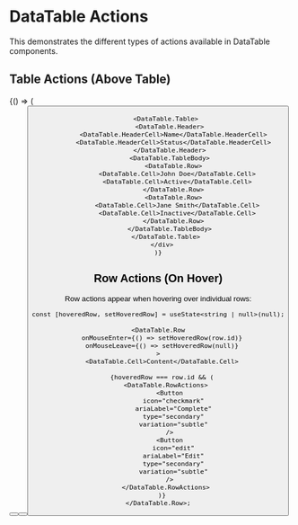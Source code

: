 
<Meta title="Components/DataTable/Actions" />

# DataTable Actions

This demonstrates the different types of actions available in DataTable
components.

## Table Actions (Above Table)

<Canvas>
  <Story name="Table Actions">
    {() => (
      <div>
        <DataTable.TableActions>
          <Button icon="add" label="Add New" type="primary" />
          <Button icon="filter" label="Filter" type="secondary" />
          <Button icon="download" label="Export" type="secondary" />
        </DataTable.TableActions>

        <DataTable.Table>
          <DataTable.Header>
            <DataTable.HeaderCell>Name</DataTable.HeaderCell>
            <DataTable.HeaderCell>Status</DataTable.HeaderCell>
          </DataTable.Header>
          <DataTable.TableBody>
            <DataTable.Row>
              <DataTable.Cell>John Doe</DataTable.Cell>
              <DataTable.Cell>Active</DataTable.Cell>
            </DataTable.Row>
            <DataTable.Row>
              <DataTable.Cell>Jane Smith</DataTable.Cell>
              <DataTable.Cell>Inactive</DataTable.Cell>
            </DataTable.Row>
          </DataTable.TableBody>
        </DataTable.Table>
      </div>
    )}
  </Story>
</Canvas>

## Row Actions (On Hover)

Row actions appear when hovering over individual rows:

```tsx
const [hoveredRow, setHoveredRow] = useState<string | null>(null);

<DataTable.Row
  onMouseEnter={() => setHoveredRow(row.id)}
  onMouseLeave={() => setHoveredRow(null)}
>
  <DataTable.Cell>Content</DataTable.Cell>

  {hoveredRow === row.id && (
    <DataTable.RowActions>
      <Button
        icon="checkmark"
        ariaLabel="Complete"
        type="secondary"
        variation="subtle"
      />
      <Button
        icon="edit"
        ariaLabel="Edit"
        type="secondary"
        variation="subtle"
      />
    </DataTable.RowActions>
  )}
</DataTable.Row>;
```
